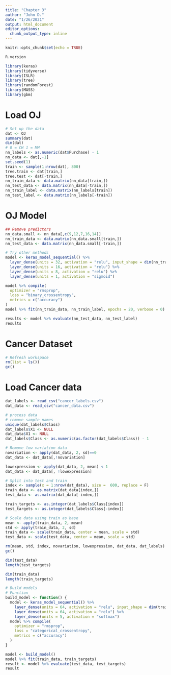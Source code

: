 ```yaml
---
title: "Chapter 3"
author: "John D."
date: "1/26/2021"
output: html_document
editor_options: 
  chunk_output_type: inline
---
```


```r
knitr::opts_chunk$set(echo = TRUE)
```

```r
R.version

library(keras)
library(tidyverse)
library(ISLR)
library(tree)
library(randomForest)
library(MASS)
library(gbm)
```

# Load OJ

```r
# Set up the data
dat <- OJ
summary(dat)
dim(dat)
# 0 = CH 1 = MM
nn_labels <- as.numeric(dat$Purchase) - 1
nn_data <- dat[,-1]
set.seed(1)
train <- sample(1:nrow(dat), 800)
tree.train <- dat[train,]
tree.test <- dat[-train,]
nn_train_data <- data.matrix(nn_data[train,])
nn_test_data <- data.matrix(nn_data[-train,])
nn_train_label <- data.matrix(nn_labels[train])
nn_test_label <- data.matrix(nn_labels[-train])
```

# OJ Model
```r
## Remove predictors
nn_data.small <- nn_data[,c(9,12,7,16,14)]
nn_train_data <- data.matrix(nn_data.small[train,])
nn_test_data <- data.matrix(nn_data.small[-train,])

# Try other methods
model <- keras_model_sequential() %>%
  layer_dense(units = 32, activation = "relu", input_shape = dim(nn_train_data)[[2]]) %>%
  layer_dense(units = 16, activation = "relu") %>%
  layer_dense(units = 8, activation = "relu") %>%
  layer_dense(units = 1, activation = "sigmoid")

model %>% compile(
  optimizer = "rmsprop",
  loss = "binary_crossentropy",
  metrics = c("accuracy")
)
model %>% fit(nn_train_data, nn_train_label, epochs = 20, verbose = 0)

results <- model %>% evaluate(nn_test_data, nn_test_label)
results
```

# Cancer Dataset
```r
# Refresh workspace
rm(list = ls())
gc()
```

# Load Cancer data
```r
dat_labels <- read_csv("cancer_labels.csv")
dat_data <- read_csv("cancer_data.csv")
```

```r
# process data
# remove sample names
unique(dat_labels$Class)
dat_labels$X1 <- NULL
dat_data$X1 <- NULL
dat_labels$Class <- as.numeric(as.factor(dat_labels$Class)) - 1

# Remove low variation data
novariation <- apply(dat_data, 2, sd)==0
dat_data <- dat_data[,!novariation]

lowexpression <- apply(dat_data, 2, mean) < 1
dat_data <- dat_data[, !lowexpression]

# Split into test and train
index <- sample(x = 1:nrow(dat_data), size =  600, replace = F)
train_data <- as.matrix(dat_data[index,])
test_data <- as.matrix(dat_data[-index,])

train_targets <- as.integer(dat_labels$Class[index])
test_targets <- as.integer(dat_labels$Class[-index])

# Scale data using train as base
mean <- apply(train_data, 2, mean)
std <- apply(train_data, 2, sd)
train_data <- scale(train_data, center = mean, scale = std)
test_data <- scale(test_data, center = mean, scale = std)

rm(mean, std, index, novariation, lowexpression, dat_data, dat_labels)
gc()

dim(test_data)
length(test_targets)

dim(train_data)
length(train_targets)
```

```r
# Build models
# Function
build_model <- function() {
  model <- keras_model_sequential() %>%
    layer_dense(units = 64, activation = "relu", input_shape = dim(train_data)[[2]]) %>%
    layer_dense(units = 64, activation = "relu") %>%
    layer_dense(units = 5, activation = "softmax")
  model %>% compile(
    optimizer = "rmsprop",
    loss = "categorical_crossentropy",
    metrics = c("accuracy")
  )
}
```

```r
model <- build_model()
model %>% fit(train_data, train_targets)
result <- model %>% evaluate(test_data, test_targets)
result
```

